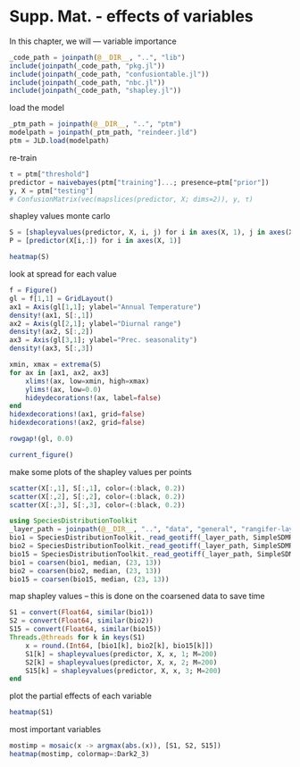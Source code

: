 # Supp. Mat. - effects of variables

In this chapter, we will --- variable importance

```julia
_code_path = joinpath(@__DIR__, "..", "lib")
include(joinpath(_code_path, "pkg.jl"))
include(joinpath(_code_path, "confusiontable.jl"))
include(joinpath(_code_path, "nbc.jl"))
include(joinpath(_code_path, "shapley.jl"))
```

load the model

```julia
_ptm_path = joinpath(@__DIR__, "..", "ptm")
modelpath = joinpath(_ptm_path, "reindeer.jld")
ptm = JLD.load(modelpath)
```

re-train

```julia
τ = ptm["threshold"]
predictor = naivebayes(ptm["training"]...; presence=ptm["prior"])
y, X = ptm["testing"]
# ConfusionMatrix(vec(mapslices(predictor, X; dims=2)), y, τ)
```

shapley values monte carlo

```julia
S = [shapleyvalues(predictor, X, i, j) for i in axes(X, 1), j in axes(X, 2)]
P = [predictor(X[i,:]) for i in axes(X, 1)]
```

```julia
heatmap(S)
```

look at spread for each value

```julia
f = Figure()
gl = f[1,1] = GridLayout()
ax1 = Axis(gl[1,1]; ylabel="Annual Temperature")
density!(ax1, S[:,1])
ax2 = Axis(gl[2,1]; ylabel="Diurnal range")
density!(ax2, S[:,2])
ax3 = Axis(gl[3,1]; ylabel="Prec. seasonality")
density!(ax3, S[:,3])

xmin, xmax = extrema(S)
for ax in [ax1, ax2, ax3]
    xlims!(ax, low=xmin, high=xmax)
    ylims!(ax, low=0.0)
    hideydecorations!(ax, label=false)
end
hidexdecorations!(ax1, grid=false)
hidexdecorations!(ax2, grid=false)

rowgap!(gl, 0.0)

current_figure()
```

make some plots of the shapley values per points

```julia
scatter(X[:,1], S[:,1], color=(:black, 0.2))
scatter(X[:,2], S[:,2], color=(:black, 0.2))
scatter(X[:,3], S[:,3], color=(:black, 0.2))
```

```julia
using SpeciesDistributionToolkit
_layer_path = joinpath(@__DIR__, "..", "data", "general", "rangifer-layers.tiff")
bio1 = SpeciesDistributionToolkit._read_geotiff(_layer_path, SimpleSDMResponse; bandnumber=1)
bio2 = SpeciesDistributionToolkit._read_geotiff(_layer_path, SimpleSDMResponse; bandnumber=2)
bio15 = SpeciesDistributionToolkit._read_geotiff(_layer_path, SimpleSDMResponse; bandnumber=15)
bio1 = coarsen(bio1, median, (23, 13))
bio2 = coarsen(bio2, median, (23, 13))
bio15 = coarsen(bio15, median, (23, 13))
```

map shapley values -- this is done on the coarsened data to save time

```julia
S1 = convert(Float64, similar(bio1))
S2 = convert(Float64, similar(bio2))
S15 = convert(Float64, similar(bio15))
Threads.@threads for k in keys(S1)
    x = round.(Int64, [bio1[k], bio2[k], bio15[k]])
    S1[k] = shapleyvalues(predictor, X, x, 1; M=200)
    S2[k] = shapleyvalues(predictor, X, x, 2; M=200)
    S15[k] = shapleyvalues(predictor, X, x, 3; M=200)
end
```

plot the partial effects of each variable

```julia
heatmap(S1)
```

most important variables

```julia
mostimp = mosaic(x -> argmax(abs.(x)), [S1, S2, S15])
heatmap(mostimp, colormap=:Dark2_3)
```